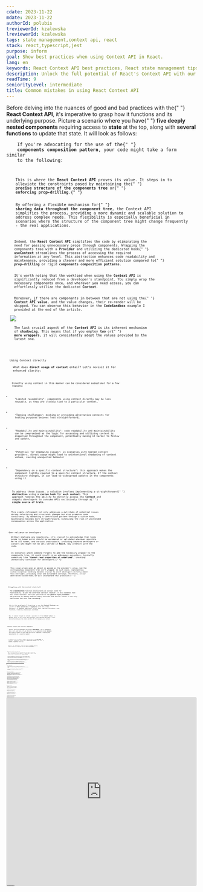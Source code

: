 ```yaml
---
cdate: 2023-11-22
mdate: 2023-11-22
authorId: polubis
treviewerId: kzalewska
lreviewerId: kzalewska
tags: state management,context api, react
stack: react,typescript,jest
purpose: inform
goal: Show best practices when using Context API in React.
lang: en
keywords: React Context API best practices, React state management tips, Context API common mistakes, React development optimization, Efficient React state handling
description: Unlock the full potential of React's Context API with our insightful guide. Discover and rectify common mistakes that may be hindering your application's performance and maintainability. Elevate your React development skills as we delve into best practices, ensuring you harness the true power of Context API for efficient state management. Optimize your code and enhance your React applications.
readTime: 9
seniorityLevel: intermediate
title: Common mistakes in using React Context API
---
```


<Prelude label="Quick guide to React Context API">
  <M>
    Before delving into the nuances of good and bad practices with the{" "}
    <B>React Context API</B>, it's imperative to grasp how it functions and its
    underlying purpose. Picture a scenario where you have{" "}
    <B>five deeply nested components</B> requiring access to <B>state</B> at the
    top, along with <B>several functions</B> to update that state. It will look
    as follows:
  </M>
  <Code
    mode="dynamic"
    lang="tsx"
    description="Insane coupling of components"
    src="https://raw.githubusercontent.com/polubis/Snippets-for-articles-and-lessons/main/Common%20mistakes%20in%20using%20React%20Context%20API/1.tsx"
    linesCount={22}
  />
  <M>
    If you're advocating for the use of the{" "}
    <B>components composition pattern</B>, your code might take a form similar
    to the following:
  </M>
  <Code
    mode="dynamic"
    lang="tsx"
    changed={[
      [7, 7],
      [11, 11],
      [15, 15],
      [22, 29],
    ]}
    description="A little bit better"
    src="https://raw.githubusercontent.com/polubis/Snippets-for-articles-and-lessons/main/Common%20mistakes%20in%20using%20React%20Context%20API/2.tsx"
    linesCount={31}
  />
  <M>
    This is where the <B>React Context API</B> proves its value. It steps in to
    alleviate the constraints posed by maintaining the{" "}
    <B>precise structure of the components tree</B> or{" "}
    <B>enforcing prop-drilling</B>.{" "}
  </M>
  <M>
    By offering a flexible mechanism for{" "}
    <B>sharing data throughout the component tree</B>, the Context API
    simplifies the process, providing a more dynamic and scalable solution to
    address complex needs. This flexibility is especially beneficial in
    scenarios where the structure of the component tree might change frequently
    - the real applications.
  </M>
  <Code
    mode="dynamic"
    lang="tsx"
    added={[
      [1, 1],
      [25, 33],
    ]}
    changed={[
      [3, 5],
      [9, 10],
      [13, 14],
      [17, 18],
      [21, 22],
    ]}
    description="With Context API"
    src="https://raw.githubusercontent.com/polubis/Snippets-for-articles-and-lessons/main/Common%20mistakes%20in%20using%20React%20Context%20API/3.tsx"
    linesCount={33}
  />
  <M>
    Indeed, the <B>React Context API</B> simplifies the code by eliminating the
    need for passing unnecessary props through components. Wrapping the
    components tree with a <B>Provider</B> and utilizing the dedicated hook{" "}
    <B>useContext</B> streamlines the process of accessing the required
    information at any level. This abstraction enhances code readability and
    maintenance, providing a cleaner and more efficient solution compared to{" "}
    <B>prop-drilling</B> or rigid <B>components composition patterns</B>.
  </M>
  <M>
    It's worth noting that the workload when using the <B>Context API</B> is
    significantly reduced from a developer's standpoint. You simply wrap the
    necessary components once, and wherever you need access, you can
    effortlessly utilize the dedicated <B>Context</B>.
  </M>
  <M>
    Moreover, if there are components in between that are not using the{" "}
    <B>Context API value</B>, and the value changes, their re-render will be
    skipped. You can observe this behavior in the <B>CodeSandbox</B> example I
    provided at the end of the article.
  </M>
  <Image
    src="https://raw.githubusercontent.com/polubis/Snippets-for-articles-and-lessons/main/Common%20mistakes%20in%20using%20React%20Context%20API/1.jpg"
    description="Re-render will be skipped!"
  />
  <M>
    The last crucial aspect of the <B>Context API</B> is its inherent mechanism
    of <B>shadowing</B>. This means that if you employ <B>two</B> or{" "}
    <B>more wrappers</B>, it will consistently adopt the values provided by the
    latest one.
  </M>
  <Code
    mode="dynamic"
    lang="tsx"
    description="Context API shadowing mechanism"
    src="https://raw.githubusercontent.com/polubis/Snippets-for-articles-and-lessons/main/Common%20mistakes%20in%20using%20React%20Context%20API/4.tsx"
    linesCount={17}
  />
</Prelude>

<Section>
  <XL>Using Context directly</XL>
  <M>
    What does <B>direct usage of context</B> entail? Let's revisit it for
    enhanced clarity:
  </M>
  <Code
    mode="dynamic"
    lang="tsx"
    description="The wrong usage of Context API"
    src="https://raw.githubusercontent.com/polubis/Snippets-for-articles-and-lessons/main/Common%20mistakes%20in%20using%20React%20Context%20API/5.tsx"
    linesCount={25}
  />
  <M>
    Directly using context in this manner can be considered suboptimal for a few
    reasons:
  </M>
  <L ordered>
    <Li>
      "Limited reusability": components using context directly may be less
      reusable, as they are closely tied to a particular context,
    </Li>
    <Li>
      "Testing challenges": mocking or providing alternative contexts for
      testing purposes becomes less straightforward,
    </Li>
    <Li>
      "Readability and maintainability": code readability and maintainability
      can be compromised as the logic for accessing and utilizing context is
      dispersed throughout the component, potentially making it harder to follow
      and update,
    </Li>
    <Li>
      "Potential for shadowing issues": in scenarios with nested context
      providers, direct usage might lead to unintentional shadowing of context
      values, causing unexpected behavior
    </Li>
    <Li>
      "Dependency on a specific context structure": this approach makes the
      component tightly coupled to a specific context structure. If the context
      structure changes, it can lead to widespread updates in the components
      using it.
    </Li>
  </L>
  <M>
    To address these issues, a solution involves implementing a straightforward{" "}
    <B>abstraction</B> using a <B>custom hook</B> for <B>each context</B>. This
    approach removes the ability to directly access the <B>Context</B> and
    compels developers to consume APIs exclusively through a{" "}
    <B>single source of truth</B>.
  </M>
  <Code
    mode="dynamic"
    lang="tsx"
    changed={[
      [5, 5],
      [29, 29],
      [25, 25],
    ]}
    added={[[17, 22]]}
    description="Context used via custom hook"
    src="https://raw.githubusercontent.com/polubis/Snippets-for-articles-and-lessons/main/Common%20mistakes%20in%20using%20React%20Context%20API/6.tsx"
    linesCount={32}
  />
  <M>
    This simple refinement not only addresses a multitude of potential issues
    during refactoring and structural changes but also promotes code
    consistency. By mandating a centralized pattern through a custom hook,
    maintenance becomes more straightforward, minimizing the risk of unintended
    consequences across the application.
  </M>
</Section>

<Section>
  <XL>Over-reliance on developers</XL>
  <M>
    Without implying any negativity, it's crucial to acknowledge that tasks
    prone to human error should be automated or validated wherever possible.
    We're all human, and various individuals, including backend developers or
    juniors who might not be well-versed in <B>React</B>, may interact with the
    code.
  </M>
  <M>
    In scenarios where someone forgets to add the necessary wrapper to the
    components tree, it could result in an ambiguous exception, typically
    something like <B>"Cannot read properties of undefined"</B>, creating
    unnecessary confusion for developers.{" "}
  </M>
  <Code
    mode="dynamic"
    lang="tsx"
    description="Unclear error will occur if no provider"
    src="https://raw.githubusercontent.com/polubis/Snippets-for-articles-and-lessons/main/Common%20mistakes%20in%20using%20React%20Context%20API/10.tsx"
    linesCount={5}
  />
  <M>
    This issue arises when an object is passed as the provider's value, but the
    corresponding components tree isn't wrapped. In such cases, implementing
    custom exception handling becomes crucial to alert developers directly about
    this oversight, providing clear and actionable warnings. Therefore, in our
    abstracted custom hook, we will incorporate this provision:{" "}
  </M>
  <Code
    mode="dynamic"
    lang="tsx"
    added={[[4, 7]]}
    description="Adding custom exception handler"
    src="https://raw.githubusercontent.com/polubis/Snippets-for-articles-and-lessons/main/Common%20mistakes%20in%20using%20React%20Context%20API/7.tsx"
    linesCount={10}
  />
</Section>

<Section>
  <XL>Struggling with the initial state hell</XL>
  <M>
    The <B>createContext</B> function necessitates an initial state for
    functionality, as per the interface contract. However, it also mandates that
    this state "matches" the type specified in the <B>generic type parameter</B>.
    The practice of adding numerous empty functions and initial states is not only
    inefficient but also time-consuming.
  </M>
  <Code
    mode="dynamic"
    lang="tsx"
    description="The initial state hell"
    src="https://raw.githubusercontent.com/polubis/Snippets-for-articles-and-lessons/main/Common%20mistakes%20in%20using%20React%20Context%20API/8.tsx"
    linesCount={14}
  />
  <M>
    Why is this problematic? Forgetting to use the <B>Context Provider</B> can
    result in <B>false positives</B> or <B>negatives</B> with this state.
    Moreover, it demands additional effort each time you introduce a new
    function, creating unnecessary overhead.
  </M>
  <Code
    mode="dynamic"
    lang="tsx"
    added={[
      [1, 4],
      [6, 9],
      [11, 11],
      [17, 27],
    ]}
    changed={[
      [41, 41],
      [14, 14],
      [30, 30],
    ]}
    description="Initial state setup improved"
    src="https://raw.githubusercontent.com/polubis/Snippets-for-articles-and-lessons/main/Common%20mistakes%20in%20using%20React%20Context%20API/9.tsx"
    linesCount={46}
  />
  <M>
    Now, if someone forgets to include a provider or if the <B>Context value</B>{" "}
    becomes falsy, we will alert the developer. This approach provides a clear
    distinction between the state and the API for managing our context
  </M>
</Section>

<Section>
  <XL>Binding context with concrete components</XL>
  <M>
    Context should accommodate any kind of <B>ReactNode</B> - be it components,
    divs, null, and more. If you directly use a component inside <B>Context</B>,
    you tightly couple it with that particular component, limiting the
    presentation to a specific manner.
  </M>
  <Code
    mode="dynamic"
    lang="tsx"
    description="Context coupled to one component"
    src="https://raw.githubusercontent.com/polubis/Snippets-for-articles-and-lessons/main/Common%20mistakes%20in%20using%20React%20Context%20API/11.tsx"
    linesCount={4}
  />
  <M>
    To address this, we should enable the passing of any <B>ReactNode</B> as
    children, essentially embracing a <B>composition pattern</B> with the{" "}
    <B>content projection</B> technique.
  </M>
  <Code
    mode="dynamic"
    lang="tsx"
    added={[[1, 1]]}
    changed={[
      [3, 5],
      [7, 10],
    ]}
    description="Flexibility added!"
    src="https://raw.githubusercontent.com/polubis/Snippets-for-articles-and-lessons/main/Common%20mistakes%20in%20using%20React%20Context%20API/12.tsx"
    linesCount={10}
  />
  <M>
    Thanks to this enhancement, we can now apply our <B>Context</B> logic by
    simply wrapping any component with its dedicated <B>Provider</B>.
  </M>
  <Code
    mode="dynamic"
    lang="tsx"
    description="The usage of new API"
    src="https://raw.githubusercontent.com/polubis/Snippets-for-articles-and-lessons/main/Common%20mistakes%20in%20using%20React%20Context%20API/13.tsx"
    linesCount={7}
  />
</Section>

<Section>
  <XL>Absence of initial state override</XL>
  <M>
    What if you find yourself in a situation where you need to override the
    default state because another component is loading data? It can be tricky
    without a built-in mechanism in the <B>Context Provider</B>.
  </M>
  <Code
    mode="dynamic"
    lang="tsx"
    description="Ugly useEffect and additional logic"
    src="https://raw.githubusercontent.com/polubis/Snippets-for-articles-and-lessons/main/Common%20mistakes%20in%20using%20React%20Context%20API/14.tsx"
    linesCount={22}
  />
  <M>
    Relying on <B>useEffect</B> can introduce challenges, especially when used
    solely for setting the initial state. That's why our <B>Provider</B> should
    offer a dedicated mechanism for this purpose, ideally achieved through
    properties rather than resorting to <B>useEffect</B>.
  </M>
  <Code
    mode="dynamic"
    lang="tsx"
    description="Without useEffect"
    changed={[
      [19, 22],
      [15, 15],
    ]}
    added={[
      [1, 4],
      [5, 9],
      [12, 12],
      [26, 35],
    ]}
    src="https://raw.githubusercontent.com/polubis/Snippets-for-articles-and-lessons/main/Common%20mistakes%20in%20using%20React%20Context%20API/15.tsx"
    linesCount={36}
  />
  <M>
    Moreover, the inclusion of an essential property, <B>initialState</B>,
    becomes particularly crucial when aiming to synchronize the server state and
    client state, especially in scenarios involving frameworks like <B>Next</B>{" "}
    or <B>Gatsby</B>.
  </M>
  <Hint hasBg>
    To explore the integration of <B>Zustand</B> with frameworks like{" "}
    <B>Next</B> or any other server-side rendering (<B>SSR</B>) and static site
    generation (<B>SSG</B>) frameworks, feel free to delve into the article:{" "}
    <A
      outside
      href="/articles/integrations/how-to-integrate-state-management-in-zustand-with-nextjs/"
    >
      🌟 How to integrate state management in Zustand with NextJS
    </A>
    .
  </Hint>
</Section>

<Section>
  <XL>Lack of memoization</XL>
  <M>
    You never know at which level a developer will add the{" "}
    <B>Context Provider</B>, so if you are creating a value from state and
    adding some functions to change this state, you'll end up doing it on every
    render.
  </M>
  <Code
    mode="dynamic"
    lang="tsx"
    description="Value without useMemo"
    src="https://raw.githubusercontent.com/polubis/Snippets-for-articles-and-lessons/main/Common%20mistakes%20in%20using%20React%20Context%20API/16.tsx"
    linesCount={10}
  />
  <M>
    To avoid unnecessary recalculations, remember to wrap your <B>value</B> with
    the <B>useMemo</B> hook. It will have a positive impact on runtime
    performance.
  </M>
  <Code
    mode="dynamic"
    lang="tsx"
    changed={[
      [2, 2],
      [8, 8],
    ]}
    description="With useMemo"
    src="https://raw.githubusercontent.com/polubis/Snippets-for-articles-and-lessons/main/Common%20mistakes%20in%20using%20React%20Context%20API/17.tsx"
    linesCount={10}
  />
</Section>

<Section>
  <XL>Coupling of logic with propagation</XL>
  <M>
    As we know, <B>Context</B> is intended solely for sharing data across nested
    components trees. To adhere to the <B>single responsibility principle</B>,
    it's a bad idea to incorporate complex logic within the{" "}
    <B>Context provider</B>. Such an approach would result in a substantial
    amount of code being loaded whenever any component utilizing your context is
    rendered. To address this, consider improving it with lazy loading, as
    illustrated below:
  </M>
  <Code
    mode="dynamic"
    lang="tsx"
    description="Solution with lazy loading"
    src="https://raw.githubusercontent.com/polubis/Snippets-for-articles-and-lessons/main/Common%20mistakes%20in%20using%20React%20Context%20API/18.tsx"
    linesCount={10}
  />
  <M>
    With the introduction of lazy loading, the code responsible for loading,
    located within a larger library, is now loaded only when the <B>load</B>{" "}
    action is triggered. However, this approach couples the propagation
    mechanism with application logic. Consequently, if you ever need to change
    the mechanism of business state transition, you would have to modify the
    propagation mechanism, breaking the <B>open/closed principle</B> from{" "}
    <B>SOLID</B>. A more effective solution exists that addresses these issues,
    ensuring the <B>Context provider</B> remains responsible only for
    facilitating state changes, keeping the bundle size minimal.
  </M>
  <Code
    mode="dynamic"
    lang="tsx"
    description="Custom hook for logic"
    src="https://raw.githubusercontent.com/polubis/Snippets-for-articles-and-lessons/main/Common%20mistakes%20in%20using%20React%20Context%20API/19.tsx"
    linesCount={35}
  />
  <M>
    As demonstrated, we crafted a custom hook for a significant portion of the
    logic responsible for loading articles. Here, we employed{" "}
    <B>dynamic import</B> to load a substantial code chunk dynamically.
    Furthermore, we've strategically placed the state change logic outside the{" "}
    <B>Context Provider</B>. This design choice affords flexibility – if you
    decide to adopt an alternative state propagation mechanism in the future,
    you can replace only the propagation logic, leaving the business logic
    untouched and initial bundle size minimal.
  </M>
</Section>

<Section>
  <XL>Excessive reliance on the Context API</XL>
  <M>
    The <B>React Context API</B> is designed for state propagation. Using it as
    a <B>state manager</B>, typically an architecture and data flow pattern, may
    be a mistake. Your initial choice might be to start with <B>Context</B>, but
    eventually, you may find yourself dealing with a complex <B>Providers</B>{" "}
    structure and coupling between <B>Providers</B> to consume logic from
    different application areas.
  </M>
  <Code
    mode="dynamic"
    lang="tsx"
    description="Providers hell "
    src="https://raw.githubusercontent.com/polubis/Snippets-for-articles-and-lessons/main/Common%20mistakes%20in%20using%20React%20Context%20API/20.tsx"
    linesCount={11}
  />
  <M>
    Having something like this in your codebase indicates that you may be
    mishandling <B>Context</B>. It establishes a strong coupling between the{" "}
    <B>Providers</B> structure, making it nearly impossible to refactor or
    migrate to real state manager easily in the future.
  </M>
  <M>
    So, use <B>Context API</B> as a data propagation mechanism for presentation
    components to enhance developer experience or for managing simple global
    states like theme changes. However, it's not suitable for
    application-specific logic and data. Attempting to embed business needs in{" "}
    <B>Context</B> typically results in a convoluted and messy structure that
    requires refactoring later.
  </M>
  <M>
    You might consider flattening the providers using a function to improve
    visual readability. However, this approach introduces additional runtime
    performance overhead, and underneath, it still creates the same structure,
    ultimately masking the problem visually rather than addressing it.
  </M>
  <Code
    mode="dynamic"
    lang="tsx"
    description="Problem is hidden but still exist"
    src="https://raw.githubusercontent.com/polubis/Snippets-for-articles-and-lessons/main/Common%20mistakes%20in%20using%20React%20Context%20API/21.tsx"
    linesCount={19}
  />
  <M>
    To enhance this, consider opting for a dedicated state management tool
    rather than relying solely on <B>Context API</B>. The latter is not designed
    for handling complex application states effectively. Utilizing a robust
    state management tool can offer better scalability and maintainability for
    your application.
  </M>
  <Hint hasBg>
    If you're interested in exploring these tools further, check out the
    following article:{" "}
    <A
      outside
      href="/articles/libraries/comparing-redux-with-zustand-for-state-management-in-react/"
    >
      🥇 Comparing Redux with Zustand for state management in React
    </A>
    .
  </Hint>
</Section>

<Demo label="The final code" height="500px">
  <iframe
    src="https://codesandbox.io/embed/thwz7k?view=Editor+%2B+Preview&module=%2Fsrc%2FApp.tsx"
    style="width:100%; height: 500px; border:0; border-radius: 4px; overflow:hidden;"
    title="Common mistakes in using React Context API"
    allow="accelerometer; ambient-light-sensor; camera; encrypted-media; geolocation; gyroscope; hid; microphone; midi; payment; usb; vr; xr-spatial-tracking"
    sandbox="allow-forms allow-modals allow-popups allow-presentation allow-same-origin allow-scripts"
  ></iframe>
</Demo>

<Summary label="Conclusions and summary">
  <M>
    Woah! That was a substantial amount of text and examples. I hope everything
    is clear now. If you have any questions, feel free to ask in the comments
    section. After this article, you should have a good understanding of how and
    when to use <B>Context API</B> appropriately based on different cases.
  </M>
  <M>
    Keep in mind that while you can attempt to use <B>Context API</B> for
    application state management, it comes with risks. Eventually, you might
    find the need for extensive refactoring due to performance limitations,
    lacking built-in optimizations like selectors found in <B>Zustand</B> or{" "}
    <B>Redux</B>.
  </M>
</Summary>
